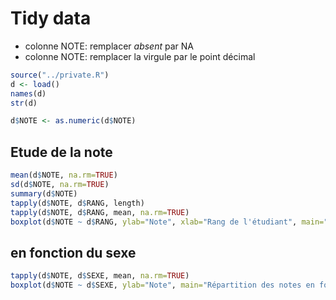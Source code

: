 Tidy data
========================================================

- colonne NOTE: remplacer *absent* par NA
- colonne NOTE: remplacer la virgule par le point décimal

```r
source("../private.R")
d <- load()
names(d)
str(d)

d$NOTE <- as.numeric(d$NOTE)
```

Etude de la note
----------------
```r
mean(d$NOTE, na.rm=TRUE)
sd(d$NOTE, na.rm=TRUE)
summary(d$NOTE)
tapply(d$NOTE, d$RANG, length)
tapply(d$NOTE, d$RANG, mean, na.rm=TRUE)
boxplot(d$NOTE ~ d$RANG, ylab="Note", xlab="Rang de l'étudiant", main="Répartition des notes en fonction du rang", col="yellow")
```
en fonction du sexe
-------------------
```r
tapply(d$NOTE, d$SEXE, mean, na.rm=TRUE)
boxplot(d$NOTE ~ d$SEXE, ylab="Note", main="Répartition des notes en fonction du sexe", col="pink")
```



